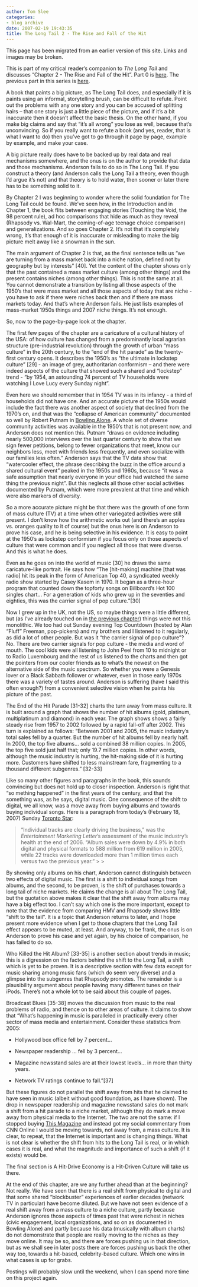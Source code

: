 ```yaml
---
author: Tom Slee
categories:
- blog archive
date: 2007-02-19 19:43:35
title: The Long Tail 2 - The Rise and Fall of the Hit
---
```


::: {.callout-note}

This page has been migrated from an earlier version of this site. 
Links and images may be broken.

:::



				

This is part of my critical reader's companion to _The Long Tail_ and discusses "Chapter 2 - The Rise and Fall of the Hit". Part 0 is [here](http://whimsley.typepad.com/whimsley/2007/02/my_next_several.html). The previous part in this series is [here](http://whimsley.typepad.com/whimsley/2007/02/chapter_1_start.html).  
  
A book that paints a big picture, as The Long Tail does, and especially if it is paints using an informal, storytelling brush, can be difficult to refute. Point out the problems with any one story and you can be accused of splitting hairs -- that one story is just a little piece of the picture, and if it's a bit inaccurate then it doesn't affect the basic thesis. On the other hand, if you make big claims and say that "it's all wrong" you lose as well, because that's unconvincing. So if you really want to refute a book (and yes, reader, that is what I want to do) then you've got to go through it page by page, example by example, and make your case.  
  
A big picture really does have to be backed up by real data and real mechanisms somewhere, and the onus is on the author to provide that data and those mechanisms. Anderson fails to do so in The Long Tail. If you construct a theory (and Anderson calls the Long Tail a theory, even though I'd argue it's not) and that theory is to hold water, then sooner or later there has to be something solid to it.  
  
By Chapter 2 I was beginning to wonder where the solid foundation for The Long Tail could be found. We've seen how, in the Introduction and in Chapter 1, the book flits between engaging stories (Touching the Void, the 98 percent rule), ad hoc comparisons that hide as much as they reveal (Rhapsody vs. Wal-Mart, the coming-of-age teenage choice comparison) and generalizations. And so goes Chapter 2. It's not that it's completely wrong, it's that enough of it is inaccurate or misleading to make the big picture melt away like a snowman in the sun.  
  
The main argument of Chapter 2 is that, as the final sentence tells us "we are turning from a mass market back into a niche nation, defined not by geography but by interests" [40]. Yet the content of the chapter shows only that the past contained a mass market culture (among other things) and the present contains niches (among other things). This is not the same at all. You cannot demonstrate a transition by listing all those aspects of the 1950's that were mass market and all those aspects of today that are niche - you have to ask if there were niches back then and if there are mass markets today. And that's where Anderson fails. He just lists examples of mass-market 1950s things and 2007 niche things. It's not enough.  
  
So, now to the page-by-page look at the chapter.  
  
The first few pages of the chapter are a caricature of a cultural history of the USA: of how culture has changed from a predominantly local agrarian structure (pre-industrial revolution) through the growth of urban "mass culture" in the 20th century, to the "end of the hit parade" as the twenty-first century opens. It describes the 1950's as "the ultimate in lockstep culture" [29] - an image of grey, authoritarian conformism -- and there were indeed aspects of the culture that showed such a shared and "lockstep" trend - "by 1954, an astounding 74 percent of TV households were watching I Love Lucy every Sunday night".   
  
Even here we should remember that in 1954 TV was in its infancy - a third of households did not have one. And an accurate picture of the 1950s would include the fact there was another aspect of society that declined from the 1970's on, and that was the "collapse of American community" documented so well by Robert Putnam in [Bowling Alone](http://www.bowlingalone.com/). A whole set of diverse community activities was available in the 1950's that is not present now, and Anderson does not mention this. Putnam "draws on evidence including nearly 500,000 interviews over the last quarter century to show that we sign fewer petitions, belong to fewer organizations that meet, know our neighbors less, meet with friends less frequently, and even socialize with our families less often." Anderson says that the TV data show that "watercooler effect, the phrase describing the buzz in the office around a shared cultural event" peaked in the 1950s and 1960s, because "it was a safe assumption that nearly everyone in your office had watched the same thing the previous night". But this neglects all those other social activities documented by Putnam, which were more prevalent at that time and which were also markers of diversity.  
  
So a more accurate picture might be that there was the growth of one form of mass culture (TV) at a time when other variegated activities were still present. I don't know how the arithmetic works out (and there's an apples vs. oranges quality to it of course) but the onus here is on Anderson to prove his case, and he is being selective in his evidence. It is easy to point at the 1950's as lockstep conformism if you focus only on those aspects of culture that were common and if you neglect all those that were diverse. And this is what he does.  
  
Even as he goes on into the world of music [30] he draws the same caricature-like portrait. He says how "The [hit-making] machine [that was radio] hit its peak in the form of American Top 40, a syndicated weekly radio show started by Casey Kasem in 1970. It began as a three-hour program that counted down the topforty songs on Billboard's Hot 100 singles chart... For a generation of kids who grew up in the seventies and eighties, this was the carrier signal of pop culture."[30]   
  
Now I grew up in the UK, not the US, so maybe things were a little different, but (as I've already touched on in [the previous chapter](http://whimsley.typepad.com/whimsley/2007/02/chapter_1_start.html)) things were not this monolithic. We too had out Sunday evening Top Countdown (hosted by Alan "Fluff" Freeman, pop-pickers) and my brothers and I listened to it regularly, as did a lot of other people. But was it "the carrier signal of pop culture"? No. There are two carrier signals for pop culture - the media and word of mouth. The cool kids were all listening to John Peel from 10 to midnight or to Radio Luxembourg and the rest of us listened to the charts and then got the pointers from our cooler friends as to what's the newest on the alternative side of the music spectrum. So whether you were a Genesis lover or a Black Sabbath follower or whatever, even in those early 1970s there was a variety of tastes around. Anderson is suffering (have I said this often enough?) from a convenient selective vision when he paints his picture of the past.  
  
The End of the Hit Parade [31-32] charts the turn away from mass culture. It is built around a graph that shows the number of hit albums (gold, platinum, multiplatinum and diamond) in each year. The graph shows shows a fairly steady rise from 1957 to 2002 followed by a rapid fall-off after 2002. This turn is explained as follows: "Between 2001 and 2005, the music industry's total sales fell by a quarter. But the number of hit albums fell by nearly half. In 2000, the top five albums... sold a combined 38 million copies. In 2005, the top five sold just half that; only 19.7 million copies. In other words, although the music industry is hurting, the hit-making side of it is hurting more. Customers have shifted to less mainstream fare, fragmenting to a thousand different subgenres." [32-33]  
  
Like so many other figures and paragraphs in the book, this sounds convincing but does not hold up to closer inspection. Anderson is right that "so
mething happened" in the first years of the century, and that the something was, as he says, digital music. One consequence of the shift to digital, we all know, was a move away from buying albums and towards buying individual songs. Here is a paragraph from today's (February 18, 2007) Sunday [Toronto Star](http://www.thestar.com/artsentertainment/article/182997):  


<blockquote>"Individual tracks are clearly driving the business," was the _Entertainment Marketing Letter_'s assessment of the music industry's health at the end of 2006. "Album sales were down by 4.9% in both digital and physical formats to 588 million from 619 million in 2005, while 22 tracks were downloaded more than 1 million times each versus two the previous year."
> 
> </blockquote>

By showing only albums on his chart, Anderson cannot distinguish between two effects of digital music. The first is a shift to individual songs from albums, and the second, to be proven, is the shift of purchases towards a long tail of niche markets. He claims the change is all about The Long Tail, but the quotation above makes it clear that the shift away from albums may have a big effect too. I can't say which one is the more important, except to note that the evidence from comparing HMV and Rhapsody shows little "shift to the tail". It is a topic that Anderson returns to later, and I hope present more evidence when I get to those chapters that the Long Tail effect appears to be muted, at least. And anyway, to be frank, the onus is on Anderson to prove his case and yet again, by his choice of comparison, he has failed to do so.




Who Killed the Hit Album? [33-35] is another section about trends in music; this is a digression on the factors behind the shift to the Long Tail, a shift which is yet to be proven. It is a descriptive section with few data except for music sharing among music fans (which do seem very diverse) and a glimpse into the subgenres that Rhapsody promotes. The remainder is a plausibility argument about people having many different tunes on their iPods. There's not a whole lot to be said about this couple of pages.




Broadcast Blues [35-38] moves the discussion from music to the real problems of radio, and thence on to other areas of culture. It claims to show that "What's happening in music is paralleled in practically every other sector of mass media and entertainment. Consider these statistics from 2005:




  * Hollywood box office fell by 7 percent...


  * Newspaper readership ... fell by 3 percent...


  * Magazine newsstand sales are at their lowest levels... in more than thirty years.


  * Network TV ratings continue to fall."[37]



But these figures do not parallel the shift away from hits that he claimed to have seen in music (albeit without good foundation, as I have shown). The drop in newspaper readership and magazine newsstand sales do not mark a shift from a hit parade to a niche market, although they do mark a move away from physical media to the Internet. The two are not the same: if I stopped buying [This Magazine](http://www.thismagazine.ca) and instead got my social commentary from CNN Online I would be moving towards, not away from, a mass culture. It is clear, to repeat, that the Internet is important and is changing things. What is not clear is whether the shift from hits to the Long Tail is real, or in which cases it is real, and what the magnitude and importance of such a shift (if it exists) would be.




The final section is A Hit-Drive Economy is a Hit-Driven Culture  will take us there.




At the end of this chapter, are we any further ahead than at the beginning? Not really. We have seen that there is a real shift from physical to digital and that some shared "blockbuster" experiences of earlier decades (network TV in particular) have become diluted. But we have not seen evidence of a real shift away from a mass culture to a niche culture, partly because Anderson ignores those aspects of times past that were richest in niches (civic engagement, local organizations, and so on as documented in Bowling Alone) and partly because his data (musically with album charts) do not demonstrate that people are really moving to the niches as they move online. It may be so, and there are forces pushing us in that direction, but as we shall see in later posts there are forces pushing us back the other way too, towards a hit-based, celebrity-based culture. Which one wins in what cases is up for grabs.




Postings will probably slow until the weekend, when I can spend more time on this project again.


		

